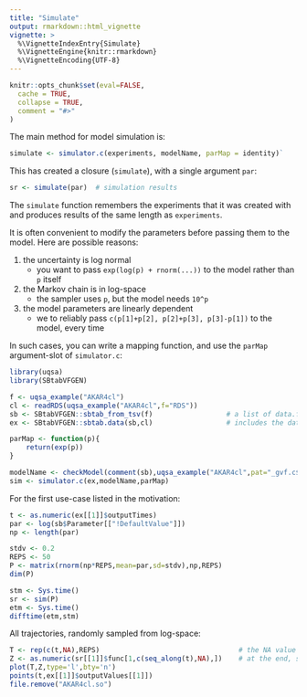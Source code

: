 ```yaml
---
title: "Simulate"
output: rmarkdown::html_vignette
vignette: >
  %\VignetteIndexEntry{Simulate}
  %\VignetteEngine{knitr::rmarkdown}
  %\VignetteEncoding{UTF-8}
---
```


```r
knitr::opts_chunk$set(eval=FALSE,
  cache = TRUE,
  collapse = TRUE,
  comment = "#>"
)
```

The main method for model simulation is:

```r
simulate <- simulator.c(experiments, modelName, parMap = identity)`
```

This has created a closure (`simulate`), with a single argument `par`:

```r
sr <- simulate(par)  # simulation results
```

The `simulate` function remembers the experiments that it was created
with and produces results of the same length as `experiments`.

It is often convenient to modify the parameters before passing them to
the model. Here are possible reasons:

1. the uncertainty is log normal
   - you want to pass `exp(log(p) + rnorm(...))` to the model rather than `p` itself
2. the Markov chain is in log-space
   - the sampler uses `p`, but the model needs `10^p`
3. the model parameters are linearly dependent
   - we to reliably pass `c(p[1]+p[2], p[2]+p[3], p[3]-p[1])` to the model, every time
   
In such cases, you can write a mapping function, and use the `parMap` argument-slot of `simulator.c`:

```r
library(uqsa)
library(SBtabVFGEN)

f <- uqsa_example("AKAR4cl")
cl <- readRDS(uqsa_example("AKAR4cl",f="RDS"))
sb <- SBtabVFGEN::sbtab_from_tsv(f)                  # a list of data.frames
ex <- SBtabVFGEN::sbtab.data(sb,cl)                  # includes the data

parMap <- function(p){
	return(exp(p))
}

modelName <- checkModel(comment(sb),uqsa_example("AKAR4cl",pat="_gvf.c$"))
sim <- simulator.c(ex,modelName,parMap)
```

For the first use-case listed in the motivation:

```r
t <- as.numeric(ex[[1]]$outputTimes)
par <- log(sb$Parameter[["!DefaultValue"]])
np <- length(par)

stdv <- 0.2
REPS <- 50
P <- matrix(rnorm(np*REPS,mean=par,sd=stdv),np,REPS)
dim(P)

stm <- Sys.time()
sr <- sim(P)
etm <- Sys.time()
difftime(etm,stm)
```

All trajectories, randomly sampled from log-space:

```r
T <- rep(c(t,NA),REPS)                                  # the NA value will break the line
Z <- as.numeric(sr[[1]]$func[1,c(seq_along(t),NA),])    # at the end, so it doesn't loop
plot(T,Z,type='l',bty='n')
points(t,ex[[1]]$outputValues[[1]])
file.remove("AKAR4cl.so")
```

